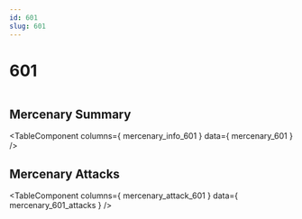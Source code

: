 ```yaml
---
id: 601
slug: 601
---
```



# 601

<div style = {{ display: "flex" }}>
    <Image img={require('@site/static/img/mercenaries/illust/thum_char_view_n_601.jpg')}/>
    
</div>

## Mercenary Summary

<TableComponent
  columns={ mercenary_info_601 }
  data={ mercenary_601 }
/>

## Mercenary Attacks

<TableComponent
  columns={ mercenary_attack_601 }
  data={ mercenary_601_attacks }
/>